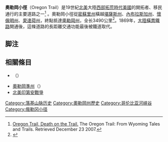 {{redirect2|Oregon Trail|以此道路为题材的电子游戏|俄勒冈之旅}}
{{noteTA
|G1=USState
}}{{Infobox protected area
| name            = 奧勒岡小徑<br/>Oregon Trail
| photo           = Wpdms nasa topo oregon trail.jpg
| photo_caption   = 奧勒岡小徑從東邊的[[密蘇里州|密蘇里州]][[独立城_(密苏里州)|獨立市]]到西邊的[[奧勒岡州|奧勒岡州]][[奧勒岡市|奧勒岡市]]
| map             = Oregontrail 1907.jpg
| map_caption     = 1852年-1906年的奧勒岡小徑
| location        = {{USA}}<br/>[[密蘇里州|密蘇里州]]、[[堪薩斯州|堪薩斯州]]、[[內布拉斯加州|內布拉斯加州]]、[[懷俄明州|懷俄明州]]、[[愛達荷州|愛達荷州]]、[[奧勒岡州|奧勒岡州]]
| established     = 1843年
| visitation_num  =
| visitation_year =
| governing_body  = [[美国国家公园管理局|美国国家公园管理局]]

}}

'''奧勒岡小徑'''（Oregon Trail）是19世紀[[北美|北美]]大陸[[西部拓荒時代|西部拓荒時代]][[美國|美國]]的開拓者、移民通行的主要道路之一<ref>[http://www.wyomingtalesandtrails.com/OregonTail.html Oregon Trail, Death on the Trail.] {{Wayback|url=http://www.wyomingtalesandtrails.com/OregonTail.html |date=20080509142901 }}The Oregon Trail: From Wyoming Tales and Trails. Retrieved December 23 2007.</ref> 。奧勒岡小徑從[[密蘇里州|密蘇里州]]橫越[[堪薩斯州|堪薩斯州]]、[[內布拉斯加州|內布拉斯加州]]、[[懷俄明州|懷俄明州]]、[[愛達荷州|愛達荷州]]，終點抵達[[奧勒岡州|奧勒岡州]]，全长3490公里<ref>{{cite web|url=http://www.blm.gov/or/oregontrail/history-basics.php|title=Basic Facts About the Oregon Trail|work=U.S. DEPARTMENT OF THE INTERIOR - BUREAU OF LAND MANAGEMENT|date=n.d.|accessdate=May 12, 2016|archive-date=2016-03-04|archive-url=https://web.archive.org/web/20160304084450/http://www.blm.gov/or/oregontrail/history-basics.php|dead-url=no}}</ref>。1869年，[[第一條橫貫大陸鐵路|大陸橫貫鐵路]]開通後，這條道路的長距離交通功能最後被鐵道取代。

== 脚注 ==
{{Reflist}}

== 相關條目==
*{{tsl|en|Kansas Territory|堪薩斯準州|}}（{{lang-en|Kansas Territory}}）
*[[奧勒岡準州|奧勒岡準州]]（{{lang-en|Oregon Territory}}）
*[[北美印第安戰爭|北美印第安戰爭]]
{{commonscat}}

{{normdaten}}
{{DEFAULTSORT:Oregon Trail}}
[[Category:落基山脉历史|Category:落基山脉历史]]
[[Category:奧勒岡州歷史|Category:奧勒岡州歷史]]
[[Category:哥伦比亚河峡谷|Category:哥伦比亚河峡谷]]
[[Category:俄勒冈小径|Category:俄勒冈小径]]